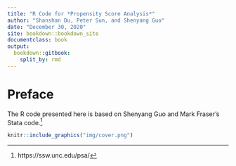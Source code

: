 ```yaml
---
title: "R Code for *Propensity Score Analysis*"
author: "Shanshan Du, Peter Sun, and Shenyang Guo"
date: "December 30, 2020"
site: bookdown::bookdown_site
documentclass: book
output:
  bookdown::gitbook:
    split_by: rmd
---
```


# Preface

The R code presented here is based on Shenyang Guo and Mark Fraser's Stata code.^[https://ssw.unc.edu/psa/]

```r
knitr::include_graphics("img/cover.png")
```

\newpage
